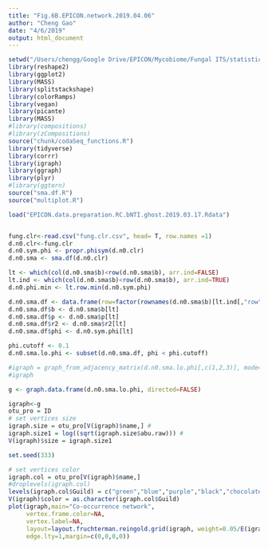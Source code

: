 ```yaml
---
title: "Fig.6B.EPICON.network.2019.04.06"
author: "Cheng Gao"
date: "4/6/2019"
output: html_document
---
```



```r
setwd("/Users/chengg/Google Drive/EPICON/Mycobiome/Fungal ITS/statistic/Total.fungi")
library(reshape2)
library(ggplot2)
library(MASS)
library(splitstackshape)
library(colorRamps)
library(vegan)
library(picante)
library(MASS)
#library(compositions)
#library(zCompositions)
source("chunk/codaSeq_functions.R")
library(tidyverse)
library(corrr)
library(igraph)
library(ggraph)
library(plyr)
#library(ggtern)
source("sma.df.R")
source("multiplot.R")

load("EPICON.data.preparation.RC.bNTI.ghost.2019.03.17.Rdata")


fung.clr<-read.csv("fung.clr.csv", head= T, row.names =1)
d.n0.clr<-fung.clr
d.n0.sym.phi <- propr.phisym(d.n0.clr)
d.n0.sma <- sma.df(d.n0.clr)

lt <- which(col(d.n0.sma$b)<row(d.n0.sma$b), arr.ind=FALSE)
lt.ind <- which(col(d.n0.sma$b)<row(d.n0.sma$b), arr.ind=TRUE)
d.n0.phi.min <- lt.row.min(d.n0.sym.phi)

d.n0.sma.df <- data.frame(row=factor(rownames(d.n0.sma$b)[lt.ind[,"row"]]), col=factor(colnames(d.n0.sma$b)[lt.ind[,"col"]]))
d.n0.sma.df$b <- d.n0.sma$b[lt]
d.n0.sma.df$p <- d.n0.sma$p[lt]
d.n0.sma.df$r2 <- d.n0.sma$r2[lt]
d.n0.sma.df$phi <- d.n0.sym.phi[lt]

phi.cutoff <- 0.1
d.n0.sma.lo.phi <- subset(d.n0.sma.df, phi < phi.cutoff)

#igraph = graph_from_adjacency_matrix(d.n0.sma.lo.phi[,c(1,2,3)], mode="undirected",weighted=TRUE,diag=FALSE)
#igraph

g <- graph.data.frame(d.n0.sma.lo.phi, directed=FALSE)

igraph<-g
otu_pro = ID
# set vertices size
igraph.size = otu_pro[V(igraph)$name,] #
igraph.size1 = log((sqrt(igraph.size$abu.raw))) # 
V(igraph)$size = igraph.size1

set.seed(333)

# set vertices color
igraph.col = otu_pro[V(igraph)$name,]
#droplevels(igraph.col)
levels(igraph.col$Guild) = c("green","blue","purple","black","chocolate", "red","grey") 
V(igraph)$color = as.character(igraph.col$Guild)
plot(igraph,main="Co-occurrence network",
     vertex.frame.color=NA,
     vertex.label=NA,
     layout=layout.fruchterman.reingold.grid(igraph, weight=0.05/E(igraph)$phi),
     edge.lty=1,margin=c(0,0,0,0))

```

